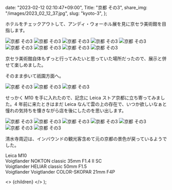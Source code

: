 
  date: "2023-02-12 02:10:47+09:00",
  Title: "京都 その3",
  share_img: "/images/2023_02_12_37.jpg",
  slug: "kyoto-3",
};

ホテルをチェックアウトして、アンディ・ウォーホル展を見に京セラ美術館を目指します。

![京都 その3](/images/2023_02_12_19.jpg)
![京都 その3](/images/2023_02_12_20.jpg)
![京都 その3](/images/2023_02_12_21.jpg)
![京都 その3](/images/2023_02_12_22.jpg)
![京都 その3](/images/2023_02_12_23.jpg)
![京都 その3](/images/2023_02_12_24.jpg)
![京都 その3](/images/2023_02_12_25.jpg)
![京都 その3](/images/2023_02_12_26.jpg)
![京都 その3](/images/2023_02_12_27.jpg)

京セラ美術館自体もずっと行ってみたいと思っていた場所だったので、展示と併せて楽しめました。

そのまま歩いて祇園方面へ。

![京都 その3](/images/2023_02_12_28.jpg)
![京都 その3](/images/2023_02_12_29.jpg)
![京都 その3](/images/2023_02_12_30.jpg)

せっかく M10 を手に入れたので、記念に Leica ストア京都に立ち寄ってみました。4 年前に来たときはまだ Leica なんて雲の上の存在で、いつか欲しいなぁと憧れの気持ちを懐きながら店を後にしたのを思い出します。

![京都 その3](/images/2023_02_12_31.jpg)
![京都 その3](/images/2023_02_12_32.jpg)
![京都 その3](/images/2023_02_12_33.jpg)
![京都 その3](/images/2023_02_12_34.jpg)
![京都 その3](/images/2023_02_12_35.jpg)
![京都 その3](/images/2023_02_12_36.jpg)
![京都 その3](/images/2023_02_12_37.jpg)

清水寺周辺は、インバウンドの観光客含めて元の京都の景色が戻っているようでした。

Leica M10<br />
Voigtlander NOKTON classic 35mm F1.4 Ⅱ SC<br />
Voigtlander HELIAR classic 50mm F1.5<br />
Voigtlander Voigtlander COLOR-SKOPAR 21mm F4P

  <>
    <Head>
      <title>{meta.Title} | 異郷好実</title>
    </Head>
    <PostLayout meta={meta}>{children}</PostLayout>
  </>
);
